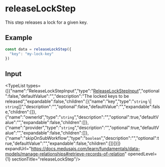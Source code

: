 
# releaseLockStep

This step releases a lock for a given key.

## Example

```ts
const data = releaseLockStep({
  "key": "my-lock-key"
})
```

## Input

<TypeList types={[{"name":"ReleaseLockStepInput","type":"[ReleaseLockStepInput](../../../interfaces/core_flows.ReleaseLockStepInput/page.mdx)","optional":false,"defaultValue":"","description":"The locked keys to be released","expandable":false,"children":[{"name":"key","type":"`string` \\| `string`[]","description":"","optional":false,"defaultValue":"","expandable":false,"children":[]},{"name":"ownerId","type":"`string`","description":"","optional":true,"defaultValue":"","expandable":false,"children":[]},{"name":"provider","type":"`string`","description":"","optional":true,"defaultValue":"","expandable":false,"children":[]},{"name":"skipOnSubWorkflow","type":"`boolean`","description":"","optional":true,"defaultValue":"","expandable":false,"children":[]}]}]} expandUrl="https://docs.medusajs.com/learn/fundamentals/data-models/manage-relationships#retrieve-records-of-relation" openedLevel={1} sectionTitle="releaseLockStep"/>
